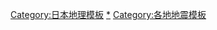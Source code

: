 {{Navbox
|name = 日本地震
|state = autocollapse
|title = [[日本地震列表|日本重大地震]]
|listclass = hlist

|group1 = 古代
|list1 = 
* [[貞觀地震|869年 三陸近海]]{{Small|（貞觀三陸地震）}}
* [[鎌倉大地震|1293年 鎌倉]]{{Small|（永仁關東地震）}}
* [[明應地震|1498年 南海道]]{{Small|（明應地震）}}
* [[天正地震|1586年 天正]]
*[[外所地震|1662年 日向灘]]{{Small|（外所地震）}}
*[[元祿地震|1703年 房總]]{{Small|（元祿地震）}}
* [[寶永地震|1707年 紀伊半島]]{{Small|（寶永地震）}}
* [[八重山地震|1771年 琉球八重山]]
* [[島原山崩肥後災難|1792年 島原]]
* [[善光寺地震|1847年 信州]]
* [[伊賀上野地震|1854年 伊賀上野]]
* [[安政東海地震|1854年 東海]]{{Small|（安政東海地震）}}
* [[安政南海地震|1854年 南海]]{{Small|（安政南海地震）}}
* [[安政江戶地震|1855年 江戶]]{{Small|（安政江戶地震）}}
* [[飞越地震|1858年 飞驒]]
* [[滨田地震|1872年 滨田]]
* [[1889年熊本地震|1889年 熊本]]{{Small|（明治熊本地震）}}
* [[濃尾地震|1891年 濃尾]]{{Small|（濃尾地震）}}
* [[1894年東京地震|1894年 東京灣]]{{Small|（明治東京地震）}}
* [[明治三陸地震|1896年 三陸近海]]{{Small|（明治三陸地震）}}

|group2 = [[20世紀]]
|list2 = 
* [[喜界島地震|1911年 喜界島]]
* [[秋田仙北地震|1914年 秋田]]
* [[關東大地震|1923年 相模灣]]{{Small|（[[關東大震災]]）}}
* [[北丹後地震|1927年 京都]]
* [[北伊豆地震|1930年 伊豆]]
* [[昭和三陆地震|1933年 三陆近海]]{{Small|（昭和三陆地震）}}
* [[1936年宫城地震|1936年 宫城]]
* [[1943年鸟取地震|1943年 鸟取]]
* [[昭和東南海地震|1944年 東南海]]
* [[三河地震|1945年 三河]]
* [[昭和南海地震|1946年 南海道]]
* [[福井地震|1948年 福井]]
* [[1952年十胜近海地震|1952年 十胜近海]]
* [[1961年长冈地震|1961年 新潟]]
* [[1964年新潟地震|1964年 新潟]]
* [[1968年十胜近海地震|1968年十胜近海]]
* [[1973年根室半岛近海地震|1973年 根室半岛近海]]
* [[1978年宫城地震|1978年 宫城]]
* [[日本海中部地震|1983年 日本海]]
* [[1984年长野地震|1984年 长野]]
*[[1993年釧路近海地震|1993年 釧路近海]]
* [[北海道西南近海地震|1993年 北海道西南近海]]{{Small|（奧尻島地震）}}
* [[1994年千島群島地震|1994年 千島群島]]
* [[三陆遥冲地震|1994年 三陸远海]]
* [[阪神大地震|1995年 兵庫]]{{Small|（阪神、淡路大震災）}}
* [[1998年石垣岛南部近海地震|1998年 石垣岛近海]]
* [[2000年鸟取地震|2000年 鸟取]]

|group3 = [[2000年代]]
|list3 = 
* [[2001年藝予地震|2001年 安藝灘]]
* [[2002年青森地震|2002年 青森]]
* [[三陸南地震|2003年 三陸南]]
* [[2003年十胜近海地震|2003年 十胜近海]]
* [[2004年紀伊半島近海地震|2004年 紀伊半島近海]]
* [[新潟縣中越地震|2004年 新潟中越]]
* [[2005年福冈地震|2005年 福冈]]
* [[2005年宫城地震|2005年 宫城]]
* [[2006年大分地震|2006年 大分]]
* [[新潟縣中越近海地震|2007年 新潟中越沖]]
* [[能登半島地震|2007年 能登半島]]
* [[2008年茨城地震|2008年 茨城]]
* [[岩手宮城內陸地震|2008年 岩手宮城內陸]]
* [[2008年7月岩手地震|2008年 岩手]]
* [[2008年十胜近海地震|2008年 十胜近海]]
* [[2009年靜岡地震|2009年 靜岡]]

|group4 = [[2010年代]]
|list4 = 
* [[2010年沖繩地震|2010年 沖繩]]
* [[2010年福島地震|2010年 福島]]
* [[2010年父岛地震|2010年 父岛]]
* [[日本東北地方太平洋近海地震|2011年 三陸近海]]{{Small|（[[東日本大震災]]）}}
* [[2011年茨城地震|2011年 茨城]]
* [[榮村地震|2011年 长野]]
* [[2011年靜岡地震|2011年 静岡]]
* [[2011年4月宫城地震|2011年 宮城]]
* [[2011年4月福島地震|2011年 福島]] 
* [[2012年3月三陸近海地震|2012年 三陸近海]]
* [[2012年千葉地震|2012年 千葉]]
* [[2012年岩手地震|2012年 岩手]]
* [[2012年12月三陆冲地震|2012年 三陸近海]]
* [[2013年北海道地震|2013年 北海道]]
* [[2013年淡路島地震|2013年 淡路島]]
* [[2013年三宅島地震|2013年 三宅島]]
* [[伊予灘地震|2014年 伊予灘]]
* [[2014年长野地震|2014年 长野]]
* [[2015年小笠原群岛地震|2015年 小笠原群島]]
* [[2016年熊本地震|2016年 熊本]]
* [[2016年鸟取地震|2016年 鸟取]]
* [[2016年福島地震|2016年 福岛]]
* [[2017年岩手地震|2017年 岩手近海]]
* [[2017年10月6日福岛近海地震 (23时56分)|2017年 福岛近海]]
* [[2018年岛根地震|2018年 岛根]]
* [[2018年大阪地震|2018年 大阪]]
* [[2018年北海道地震|2018年 北海道]]
* [[2019年熊本地震|2019年 熊本]]
* [[2019年日向灘地震|2019年 日向灘]]
* [[2019年山形地震|2019年 山形]]
* [[2019年福岛地震|2019年 福岛]]

|group5 = [[2020年代]]
|list5 =
* [[2020年千葉地震|2020年 千葉]] 
* [[2021年福岛地震|2021年 福岛]]
* [[2021年宫城地震|2021年 宫城]]
* [[2021年千叶地震|2021年 千叶]]
* [[2022年日向灘地震|2022年 日向灘]]
* [[2022年福島地震|2022年 福島]]
|group6 = 科研机构
|list6 = 
* <sup>[[国土交通省]]</sup>[[氣象廳 (日本)|氣象廳]]
* [[防灾科学技术研究所]]
* [[震灾预防调查会]]{{to}}[[东京大学地震研究所]]

|group7 = 相關條目
|list7 = 
* [[日本地震列表]]
* [[日本防灾警报列表#地震|日本防灾警报列表]]
* [[日本氣象廳震度等級]]
* [[紧急地震速报]]
** [[集成粒子滤波法|IPF法]]
** [[局部无阻尼运动传播法|PLUM法]]
* [[全国瞬时警报系统]]
* [[火山噴發預警級別]]
* [[三陆近海地震]]
* [[南關東直下地震]]
* [[相模海槽特大地震]]
* [[東海地震]]
* [[南海海槽特大地震]]
}}<noinclude>

[[Category:日本地理模板]]
[[Category:日本地震|*]]
[[Category:各地地震模板]]
</noinclude>